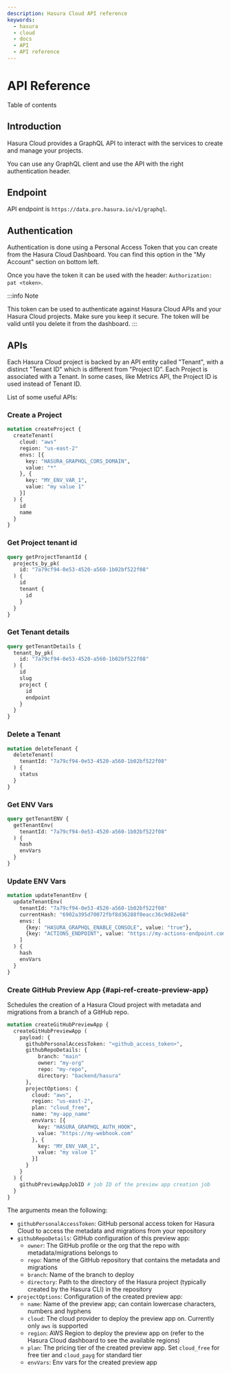 ```yaml
---
description: Hasura Cloud API reference
keywords:
  - hasura
  - cloud
  - docs
  - API
  - API reference
---
```



# API Reference

<CustomTOCListHead>Table of contents</CustomTOCListHead>
<TOCInline toc={toc} />

## Introduction

Hasura Cloud provides a GraphQL API to interact with the services to
create and manage your projects.

You can use any GraphQL client and use the API with the right
authentication header.

## Endpoint

API endpoint is `https://data.pro.hasura.io/v1/graphql`.

## Authentication

Authentication is done using a Personal Access Token that you can create
from the Hasura Cloud Dashboard. You can find this option in the "My
Account" section on bottom left.

Once you have the token it can be used with the header:
`Authorization: pat <token>`.

:::info Note

This token can be used to authenticate against Hasura Cloud APIs and
your Hasura Cloud projects. Make sure you keep it secure. The token will
be valid until you delete it from the dashboard.
:::

## APIs

Each Hasura Cloud project is backed by an API entity called "Tenant",
with a distinct "Tenant ID" which is different from "Project ID". Each
Project is associated with a Tenant. In some cases, like Metrics API,
the Project ID is used instead of Tenant ID.

List of some useful APIs:

<TOCInline toc={toc[3].children} />

### Create a Project

```graphql
mutation createProject {
  createTenant(
    cloud: "aws"
    region: "us-east-2"
    envs: [{
      key: "HASURA_GRAPHQL_CORS_DOMAIN",
      value: "*"
    }, {
      key: "MY_ENV_VAR_1",
      value: "my value 1"
    }]
  ) {
    id
    name
  }
}
```

### Get Project tenant id

```graphql
query getProjectTenantId {
  projects_by_pk(
    id: "7a79cf94-0e53-4520-a560-1b02bf522f08"
  ) {
    id
    tenant {
      id
    }
  }
}
```

### Get Tenant details

```graphql
query getTenantDetails {
  tenant_by_pk(
    id: "7a79cf94-0e53-4520-a560-1b02bf522f08"
  ) {
    id
    slug
    project {
      id
      endpoint
    }
  }
}
```

### Delete a Tenant

```graphql
mutation deleteTenant {
  deleteTenant(
    tenantId: "7a79cf94-0e53-4520-a560-1b02bf522f08"
  ) {
    status
  }
}
```

### Get ENV Vars

```graphql
query getTenantENV {
  getTenantEnv(
    tenantId: "7a79cf94-0e53-4520-a560-1b02bf522f08"
  ) {
    hash
    envVars
  }
}
```

### Update ENV Vars

```graphql
mutation updateTenantEnv {
  updateTenantEnv(
    tenantId: "7a79cf94-0e53-4520-a560-1b02bf522f08"
    currentHash: "6902a395d70072fbf8d36288f0eacc36c9d82e68"
    envs: [
      {key: "HASURA_GRAPHQL_ENABLE_CONSOLE", value: "true"},
      {key: "ACTIONS_ENDPOINT", value: "https://my-actions-endpoint.com/actions"}
    ]
  ) {
    hash
    envVars
  }
}
```

### Create GitHub Preview App {#api-ref-create-preview-app}

Schedules the creation of a Hasura Cloud project with metadata and
migrations from a branch of a GitHub repo.

```graphql
mutation createGitHubPreviewApp {
  createGitHubPreviewApp (
    payload: {
      githubPersonalAccessToken: "<github_access_token>",
      githubRepoDetails: {
          branch: "main"
          owner: "my-org"
          repo: "my-repo",
          directory: "backend/hasura"
      },
      projectOptions: {
        cloud: "aws",
        region: "us-east-2",
        plan: "cloud_free",
        name: "my-app_name"
        envVars: [{
          key: "HASURA_GRAPHQL_AUTH_HOOK",
          value: "https://my-webhook.com"
        }, {
          key: "MY_ENV_VAR_1",
          value: "my value 1"
        }]
      }
    }
  ) {
    githubPreviewAppJobID # job ID of the preview app creation job
  }
}
```

The arguments mean the following:

-   `githubPersonalAccessToken`: GitHub personal access token for Hasura
    Cloud to access the metadata and migrations from your repository
-   `githubRepoDetails`: GitHub configuration of this preview app:
    -   `owner`: The GitHub profile or the org that the repo with
        metadata/migrations belongs to
    -   `repo`: Name of the GitHub repository that contains the metadata
        and migrations
    -   `branch`: Name of the branch to deploy
    -   `directory`: Path to the directory of the Hasura project
        (typically created by the Hasura CLI) in the repository
-   `projectOptions`: Configuration of the created preview app:
    -   `name`: Name of the preview app; can contain lowercase
        characters, numbers and hyphens
    -   `cloud`: The cloud provider to deploy the preview app on.
        Currently only `aws` is supported
    -   `region`: AWS Region to deploy the preview app on (refer to the
        Hasura Cloud dashboard to see the available regions)
    -   `plan`: The pricing tier of the created preview app. Set
        `cloud_free` for free tier and `cloud_payg` for standard tier
    -   `envVars`: Env vars for the created preview app
